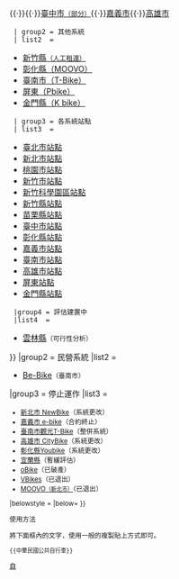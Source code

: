 {{Navbox
|state = autocollapse
|name  = 中華民國公共自行車
|title = {{flagicon|ROC}} [[公共自行車#臺灣|中華民國公共自行車]]
|listclass = hlist
|groupstyle = text-align:center;
|group1 = 政府<br>招標<small>／</small>推動
|list1 = {{Navbox|subgroup
  | group1 = [[YouBike微笑單車|YouBike<br>微笑單車]]<br><small>{{Gray|兩系統租還不互通}}</small>
  | list1  =
*YouBike1.0系統：[[臺北市公共自行車租賃系統|臺北市<small>（部分）</small>]]
* [[新北市公共自行車租賃系統|新北市<small>（部分）</small>]]
* [[桃園市公共自行車租賃系統|桃園市]]
* [[新竹市公共自行車租賃系統|新竹市]]
* [[科技部新竹科學園區公共自行車租賃系統|新竹科學園區]]
* [[苗栗縣公共自行車租賃系統|苗栗縣]]
* [[臺中市公共自行車租賃系統|臺中市<small>（部分）</small>]]<br>
YouBike2.0系統：[[臺北市公共自行車租賃系統|臺北市<small>（部分）</small>]]{{·}}[[新北市公共自行車租賃系統|新北市<small>（部分）</small>]]{{·}}[[新竹市公共自行車租賃系統|{{Gray|新竹市<small>（建置中）</small>}}]]{{·}}[[新竹縣公共自行車租賃系統|{{Gray|新竹縣<small>（即將啟用）</small>}}]]{{·}}[[臺中市公共自行車租賃系統|臺中市<small>（部分）</small>]]{{·}}[[嘉義市公共自行車租賃系統|嘉義市]]{{·}}[[高雄市公共自行車租賃系統|高雄市]]
  | group2 = 其他系統
  | list2  =
* [[新竹縣愛心自行車租賃系統|新竹縣<small>（人工租還）</small>]]
* [[彰化縣公共自行車租賃系統|彰化縣（MOOVO）]]
* [[臺南市公共自行車租賃系統|臺南市（T-Bike）]]
* [[屏東公共自行車租賃系統|屏東（Pbike）]]
* [[金門縣公共自行車租賃系統|金門縣（K bike）]]
  | group3 = 各系統站點
  | list3  =
* [[臺北市公共自行車租賃系統站點列表|臺北市站點]]
* [[新北市公共自行車租賃系統站點列表|新北市站點]]
* [[桃園市公共自行車租賃系統站點列表|桃園市站點]]
* [[新竹市公共自行車租賃系統站點列表|新竹市站點]]
* [[科技部新竹科學園區公共自行車租賃系統#站點|新竹科學園區站點]]
* [[新竹縣公共自行車租賃系統站點列表|新竹縣站點]]
* [[苗栗縣公共自行車租賃系統站點列表|苗栗縣站點]]
* [[臺中市公共自行車租賃系統站點列表|臺中市站點]]
* [[彰化縣公共自行車租賃系統站點列表|彰化縣站點]]
* [[嘉義市公共自行車租賃系統站點列表|嘉義市站點]]
* [[臺南市公共自行車租賃系統站點列表|臺南市站點]]
* [[高雄市公共自行車租賃系統站點列表|高雄市站點]]
* [[屏東公共自行車租賃系統站點列表|屏東站點]]
* [[金門縣公共自行車租賃系統站點列表|金門縣站點]]
  |group4 = 評估建置中
  |list4  = 
* [[雲林縣公共自行車租賃系統|雲林縣]]<small>（可行性分析）</small>
}}
|group2 = 民營系統
|list2 =
* [[Be-Bike]]<small>（臺南市）</small>
|group3 = 停止運作
|list3 = <small>
* [[新北市公共自行車租賃系統#歷史|新北市 NewBike]]（系統更改）
* [[嘉義市公共電動二輪車租賃系統|嘉義市 e-bike]]（合約終止）
* [[臺南市觀光自行車租賃系統|臺南市觀光T-Bike]]（整併系統）
* [[高雄市公共自行車租賃系統|高雄市 CityBike]]（系統更改）
* [[彰化縣公共自行車租賃系統|彰化縣Youbike]]（系統更改）
* [[宜蘭縣公共自行車租賃系統|宜蘭縣]]（暫緩評估）
* [[OBike (臺灣)|oBike]]（已破產）
* [[VBikes (臺灣)|VBikes]]（已退出）
* [[MOOVO|MOOVO<small>（新北市）</small>]]（已退出）
|belowstyle =
|below=
}}<noinclude>
;使用方法
將下面框內的文字，使用一般的複製貼上方式即可。
<pre>{{中華民國公共自行車}}</pre>
[[Category:臺灣公共自行車| ]]
[[Category:台灣交通模板|自]]
</noinclude>
